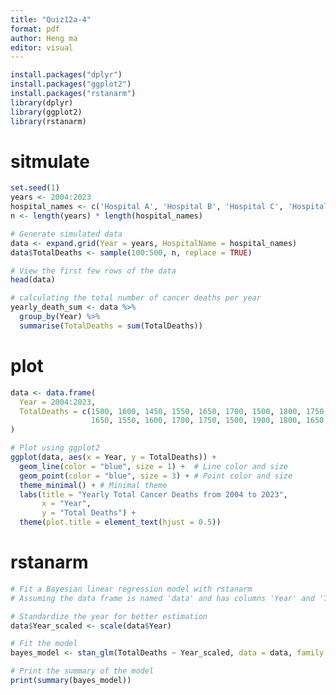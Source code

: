 ```yaml
---
title: "Quiz12a-4"
format: pdf
author: Heng ma
editor: visual
---
```

```r
install.packages("dplyr")
install.packages("ggplot2")
install.packages("rstanarm")
library(dplyr)
library(ggplot2)
library(rstanarm)
```

# sitmulate
```r

set.seed(1)
years <- 2004:2023
hospital_names <- c('Hospital A', 'Hospital B', 'Hospital C', 'Hospital D', 'Hospital E')
n <- length(years) * length(hospital_names)

# Generate simulated data
data <- expand.grid(Year = years, HospitalName = hospital_names)
data$TotalDeaths <- sample(100:500, n, replace = TRUE)

# View the first few rows of the data
head(data)

# calculating the total number of cancer deaths per year
yearly_death_sum <- data %>%
  group_by(Year) %>%
  summarise(TotalDeaths = sum(TotalDeaths))
```
# plot
```r
data <- data.frame(
  Year = 2004:2023,
  TotalDeaths = c(1500, 1600, 1450, 1550, 1650, 1700, 1500, 1800, 1750, 1850, 
                  1650, 1550, 1600, 1700, 1750, 1500, 1900, 1800, 1650, 1750)
)

# Plot using ggplot2
ggplot(data, aes(x = Year, y = TotalDeaths)) +
  geom_line(color = "blue", size = 1) +  # Line color and size
  geom_point(color = "blue", size = 3) + # Point color and size
  theme_minimal() + # Minimal theme
  labs(title = "Yearly Total Cancer Deaths from 2004 to 2023",
       x = "Year",
       y = "Total Deaths") +
  theme(plot.title = element_text(hjust = 0.5))
```
# rstanarm
```r


# Fit a Bayesian linear regression model with rstanarm
# Assuming the data frame is named 'data' and has columns 'Year' and 'TotalDeaths'

# Standardize the year for better estimation
data$Year_scaled <- scale(data$Year)

# Fit the model
bayes_model <- stan_glm(TotalDeaths ~ Year_scaled, data = data, family = gaussian())

# Print the summary of the model
print(summary(bayes_model))
```
